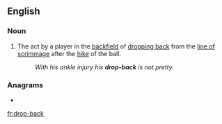 ==English==

===Noun===
{{en-noun|head=[[drop]]-[[back]]}}

# {{label|en|American football}} The act by a player in the [[backfield]] of [[drop back|dropping back]] from the [[line of scrimmage]] after the [[hike]] of the ball.
#: ''With his ankle injury his '''drop-back''' is not pretty.''

===Anagrams===
* {{l|en|backdrop}}

[[fr:drop-back]]
